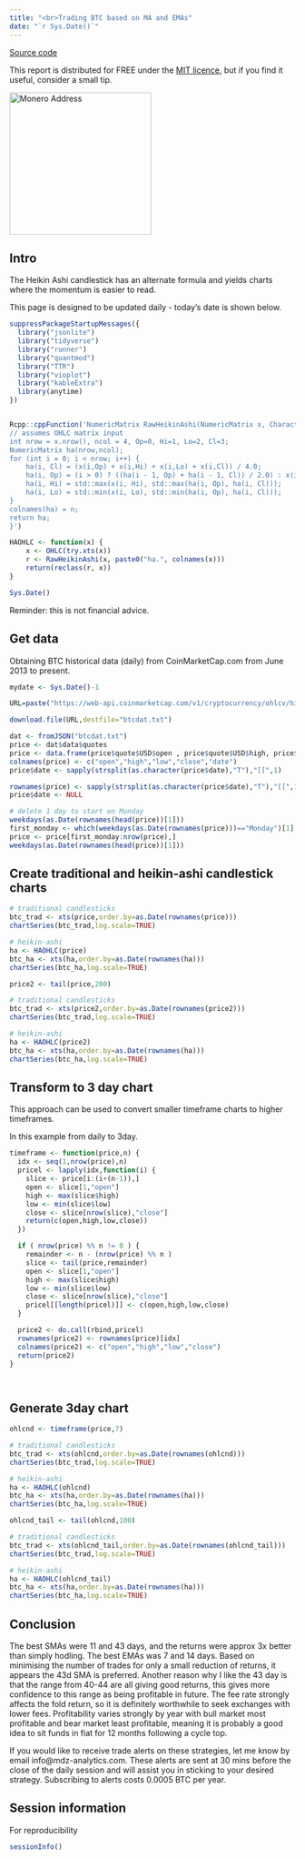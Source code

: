 ```yaml
---
title: "<br>Trading BTC based on MA and EMAs"
date: "`r Sys.Date()`"
---
```


[Source code](https://github.com/MDZanalytics/cryptoblog/blob/main/ma_trading.Rmd)

This report is distributed for FREE under the [MIT licence](https://github.com/MDZanalytics/cryptoblog/blob/main/LICENSE),
but if you find it useful, consider a small tip.

<img src="images/donations.png" alt="Monero Address" height="250" width="250" border="0" />

## Intro

The Heikin Ashi candlestick has an alternate formula and yields charts where  the momentum is easier to read.

This page is designed to be updated daily - today's date is shown below.

```r

suppressPackageStartupMessages({
  library("jsonlite")
  library("tidyverse")
  library("runner")
  library("quantmod")
  library("TTR")
  library("vioplot")
  library("kableExtra")
  library(anytime)
})


Rcpp::cppFunction('NumericMatrix RawHeikinAshi(NumericMatrix x, CharacterVector n) {
// assumes OHLC matrix input
int nrow = x.nrow(), ncol = 4, Op=0, Hi=1, Lo=2, Cl=3;
NumericMatrix ha(nrow,ncol);
for (int i = 0; i < nrow; i++) {
    ha(i, Cl) = (x(i,Op) + x(i,Hi) + x(i,Lo) + x(i,Cl)) / 4.0;
    ha(i, Op) = (i > 0) ? ((ha(i - 1, Op) + ha(i - 1, Cl)) / 2.0) : x(i, Op);
    ha(i, Hi) = std::max(x(i, Hi), std::max(ha(i, Op), ha(i, Cl)));
    ha(i, Lo) = std::min(x(i, Lo), std::min(ha(i, Op), ha(i, Cl)));
}
colnames(ha) = n;
return ha;
}')

HAOHLC <- function(x) {
    x <- OHLC(try.xts(x))
    r <- RawHeikinAshi(x, paste0("ha.", colnames(x)))
    return(reclass(r, x))
}

Sys.Date()

```

Reminder: this is not financial advice.

## Get data

Obtaining BTC historical data (daily) from CoinMarketCap.com from June 2013 to present.

```r

mydate <- Sys.Date()-1

URL=paste("https://web-api.coinmarketcap.com/v1/cryptocurrency/ohlcv/historical?symbol=BTC&convert=USD&interval=daily&time_start=2013-06-01&time_end=",mydate,sep="")

download.file(URL,destfile="btcdat.txt")

dat <- fromJSON("btcdat.txt")
price <- dat$data$quotes
price <- data.frame(price$quote$USD$open , price$quote$USD$high, price$quote$USD$low, price$quote$USD$close, price$quote$USD$timestamp )
colnames(price) <- c("open","high","low","close","date")
price$date <- sapply(strsplit(as.character(price$date),"T"),"[[",1)

rownames(price) <- sapply(strsplit(as.character(price$date),"T"),"[[",1)
price$date <- NULL

# delete 1 day to start on Monday
weekdays(as.Date(rownames(head(price))[1]))
first_monday <- which(weekdays(as.Date(rownames(price)))=="Monday")[1]
price <- price[first_monday:nrow(price),]
weekdays(as.Date(rownames(head(price))[1]))

```

## Create traditional and heikin-ashi candlestick charts

```r

# traditional candlesticks
btc_trad <- xts(price,order.by=as.Date(rownames(price)))
chartSeries(btc_trad,log.scale=TRUE)

# heikin-ashi
ha <- HAOHLC(price)
btc_ha <- xts(ha,order.by=as.Date(rownames(ha)))
chartSeries(btc_ha,log.scale=TRUE)

price2 <- tail(price,200)

# traditional candlesticks
btc_trad <- xts(price2,order.by=as.Date(rownames(price2)))
chartSeries(btc_trad,log.scale=TRUE)

# heikin-ashi
ha <- HAOHLC(price2)
btc_ha <- xts(ha,order.by=as.Date(rownames(ha)))
chartSeries(btc_ha,log.scale=TRUE)

```

## Transform to 3 day chart

This approach can be used to convert smaller timeframe charts to higher timeframes.

In this example from daily to 3day.

```r

timeframe <- function(price,n) {
  idx <- seq(1,nrow(price),n)
  pricel <- lapply(idx,function(i) {
    slice <- price[i:(i+(n-1)),]
    open <- slice[1,"open"]
    high <- max(slice$high)
    low <- min(slice$low)
    close <- slice[nrow(slice),"close"]
    return(c(open,high,low,close))
  })

  if ( nrow(price) %% n != 0 ) {
    remainder <- n - (nrow(price) %% n )
    slice <- tail(price,remainder)
    open <- slice[1,"open"]
    high <- max(slice$high)
    low <- min(slice$low)
    close <- slice[nrow(slice),"close"]
    pricel[[length(pricel)]] <- c(open,high,low,close)
  } 

  price2 <- do.call(rbind,pricel)
  rownames(price2) <- rownames(price)[idx]
  colnames(price2) <- c("open","high","low","close")
  return(price2)
}




```

## Generate 3day chart


```r

ohlcnd <- timeframe(price,7)

# traditional candlesticks
btc_trad <- xts(ohlcnd,order.by=as.Date(rownames(ohlcnd)))
chartSeries(btc_trad,log.scale=TRUE)

# heikin-ashi
ha <- HAOHLC(ohlcnd)
btc_ha <- xts(ha,order.by=as.Date(rownames(ha)))
chartSeries(btc_ha,log.scale=TRUE)

ohlcnd_tail <- tail(ohlcnd,100)

# traditional candlesticks
btc_trad <- xts(ohlcnd_tail,order.by=as.Date(rownames(ohlcnd_tail)))
chartSeries(btc_trad,log.scale=TRUE)

# heikin-ashi
ha <- HAOHLC(ohlcnd_tail)
btc_ha <- xts(ha,order.by=as.Date(rownames(ha)))
chartSeries(btc_ha,log.scale=TRUE)


```

## Conclusion

The best SMAs were 11 and 43 days, and the returns were approx 3x better than simply hodling.
The best EMAs was 7 and 14 days.
Based on minimising the number of trades for only a small reduction of returns, it appears 
the 43d SMA is preferred.
Another reason why I like the 43 day is that the range from 40-44 are all giving good 
returns, this gives more confidence to this range as being profitable in future.
The fee rate strongly affects the fold return, so it is definitely worthwhile to seek 
exchanges with lower fees.
Profitability varies strongly by year with bull market most profitable and bear market least 
profitable, meaning it is probably a good idea to sit funds in fiat for 12 months following
 a cycle top.

If you would like to receive trade alerts on these strategies, let me know by email info@mdz-analytics.com.
These alerts are sent at 30 mins before the close of the daily session and will assist you in sticking to your desired strategy.
Subscribing to alerts costs 0.0005 BTC per year.

## Session information

For reproducibility

```r

sessionInfo()

```
